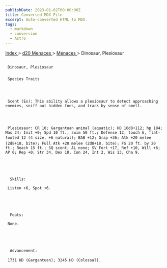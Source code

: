 ```yaml
---
publishDate: 2023-01-02T00:00:00Z
title: Converted MDX File
excerpt: Auto-converted HTML to MDX.
tags:
  - markdown
  - conversion
  - Astro
---
```


[
Index
](-index) >
[
d20 Menaces
](menaces-d20-index) >
[
Menaces
](menaces-d20-menaces-index) > Dinosaur, Plesiosaur

##

     Dinosaur, Plesiosaur

###

     Species Traits




     Scent (Ex): This ability allows a plesiosaur to detect approaching enemies, sniff out hidden foes, and track by sense of smell.




     Plesiosaur: CR 10; Gargantuan animal (aquatic); HD 16d8+112; hp 184; Mas 24; Init +0; Spd 10 ft., swim 50 ft.; Defense 12, touch 6, flat-footed 12 (4 size, +6 natural); BAB +12; Grap +36; Atk +20 melee (2d8+18, bite); Full Atk +20 melee (2d8+18, bite); FS 20 ft. by 20 ft.; Reach 15 ft.; SQ scent; AL none; SV Fort +17, Ref +10, Will +6; AP 0; Rep +0; Str 34, Dex 10, Con 24, Int 2, Wis 13, Cha 9.





      Skills:

     Listen +6, Spot +6.





      Feats:

     None.





      Advancement:

     1731 HD (Gargantuan); 3245 HD (Colossal).
